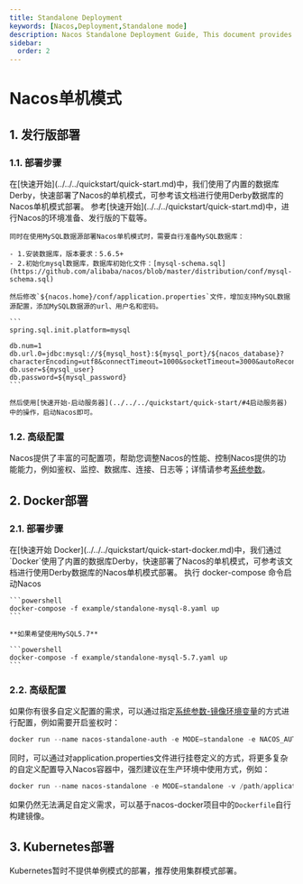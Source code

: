 ```yaml
---
title: Standalone Deployment
keywords: [Nacos,Deployment,Standalone mode]
description: Nacos Standalone Deployment Guide, This document provides references for deploying Nacos in standalone mode using various methods.
sidebar:
  order: 2
---
```


# Nacos单机模式

## 1. 发行版部署

### 1.1. 部署步骤

<Tabs>
  <TabItem label="使用Derby数据库">
    在[快速开始](../../../quickstart/quick-start.md)中，我们使用了内置的数据库Derby，快速部署了Nacos的单机模式，可参考该文档进行使用Derby数据库的Nacos单机模式部署。
  </TabItem>
  <TabItem label="使用MySQL数据库">
    参考[快速开始](../../../quickstart/quick-start.md)中，进行Nacos的环境准备、发行版的下载等。

    同时在使用MySQL数据源部署Nacos单机模式时，需要自行准备MySQL数据库：

    - 1.安装数据库，版本要求：5.6.5+
    - 2.初始化mysql数据库，数据库初始化文件：[mysql-schema.sql](https://github.com/alibaba/nacos/blob/master/distribution/conf/mysql-schema.sql)

    然后修改`${nacos.home}/conf/application.properties`文件，增加支持MySQL数据源配置，添加MySQL数据源的url、用户名和密码。

    ```
    spring.sql.init.platform=mysql

    db.num=1
    db.url.0=jdbc:mysql://${mysql_host}:${mysql_port}/${nacos_database}?characterEncoding=utf8&connectTimeout=1000&socketTimeout=3000&autoReconnect=true
    db.user=${mysql_user}
    db.password=${mysql_password}
    ```

    然后使用[快速开始-启动服务器](../../../quickstart/quick-start/#4启动服务器)中的操作，启动Nacos即可。
  </TabItem>
</Tabs>

### 1.2. 高级配置

Nacos提供了丰富的可配置项，帮助您调整Nacos的性能、控制Nacos提供的功能能力，例如鉴权、监控、数据库、连接、日志等；详情请参考[系统参数](../system-configurations.md)。

## 2. Docker部署

### 2.1. 部署步骤

<Tabs>
  <TabItem label="使用Derby数据库">
    在[快速开始 Docker](../../../quickstart/quick-start-docker.md)中，我们通过`Docker`使用了内置的数据库Derby，快速部署了Nacos的单机模式，可参考该文档进行使用Derby数据库的Nacos单机模式部署。
  </TabItem>
  <TabItem label="使用MySQL数据库">
    执行 docker-compose 命令启动Nacos

    ```powershell
    docker-compose -f example/standalone-mysql-8.yaml up
    ```

    **如果希望使用MySQL5.7**

    ```powershell
    docker-compose -f example/standalone-mysql-5.7.yaml up
    ```
  </TabItem>
</Tabs>

### 2.2. 高级配置

如果你有很多自定义配置的需求，可以通过指定[系统参数-镜像环境变量](../system-configurations/#2-镜像环境变量)的方式进行配置，例如需要开启鉴权时：

```powershell
docker run --name nacos-standalone-auth -e MODE=standalone -e NACOS_AUTH_ENABLE=true -e NACOS_AUTH_TOKEN=${customToken} -e NACOS_AUTH_IDENTITY_KEY=${customKey} NACOS_AUTH_IDENTITY_VALUE=${customValue} -p 8848:8848 -d -p 9848:9848  nacos/nacos-server:latest
```

同时，可以通过对application.properties文件进行挂卷定义的方式，将更多复杂的自定义配置导入Nacos容器中，强烈建议在生产环境中使用方式，例如：

```powershell
docker run --name nacos-standalone -e MODE=standalone -v /path/application.properties:/home/nacos/conf/application.properties -p 8848:8848 -d -p 9848:9848  nacos/nacos-server:latest
```

如果仍然无法满足自定义需求，可以基于nacos-docker项目中的`Dockerfile`自行构建镜像。

## 3. Kubernetes部署

Kubernetes暂时不提供单例模式的部署，推荐使用集群模式部署。